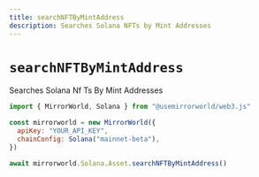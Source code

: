```yaml
---
title: searchNFTByMintAddress
description: Searches Solana NFTs by Mint Addresses
---
```


# `searchNFTByMintAddress`

Searches Solana Nf Ts By Mint Addresses

```js
import { MirrorWorld, Solana } from "@usemirrorworld/web3.js"

const mirrorworld = new MirrorWorld({
  apiKey: "YOUR_API_KEY",
  chainConfig: Solana("mainnet-beta"),
})

await mirrorworld.Solana.Asset.searchNFTByMintAddress()
```
